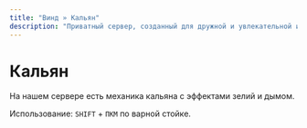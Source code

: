 ```yaml
---
title: "Винд » Кальян"
description: "Приватный сервер, созданный для дружной и увлекательной игры."
---
```

# Кальян

На нашем сервере есть механика кальяна с эффектами зелий и дымом.

Использование: `SHIFT` + `ПКМ` по варной стойке.